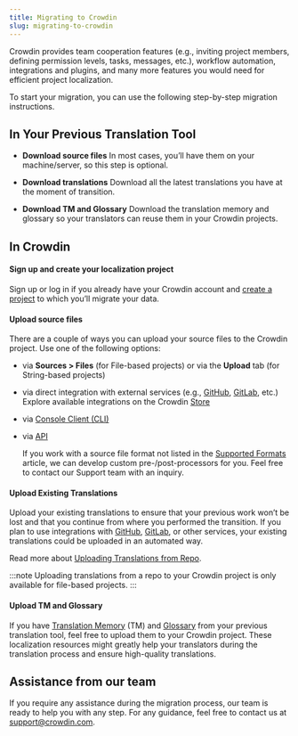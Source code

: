 ```yaml
---
title: Migrating to Crowdin
slug: migrating-to-crowdin
---
```


[//]: # (https://support.crowdin.com/migrating-to-crowdin)

Crowdin provides team cooperation features (e.g., inviting project members, defining permission levels, tasks, messages, etc.), workflow automation, integrations and plugins, and many more features you would need for efficient project localization.

To start your migration, you can use the following step-by-step migration instructions.

## In Your Previous Translation Tool

* **Download source files**
In most cases, you’ll have them on your machine/server, so this step is optional.

* **Download translations**
Download all the latest translations you have at the moment of transition.

* **Download TM and Glossary**
Download the translation memory and glossary so your translators can reuse them in your Crowdin projects.

## In Crowdin

#### Sign up and create your localization project

Sign up or log in if you already have your Crowdin account and [create a project](/crowdin/project-management/creating-project) to which you’ll migrate your data.

#### Upload source files

There are a couple of ways you can upload your source files to the Crowdin project. Use one of the following options:

* via **Sources > Files** (for File-based projects) or via the **Upload** tab (for String-based projects)
* via direct integration with external services (e.g., [GitHub](/crowdin/integrations/github/), [GitLab](/crowdin/integrations/gitlab/), etc.) Explore available integrations on the Crowdin [Store](https://store.crowdin.com/)
* via [Console Client (CLI)](https://crowdin.github.io/crowdin-cli/)
* via [API](https://developer.crowdin.com/crowdin-apps-about/)

  If you work with a source file format not listed in the [Supported Formats](/crowdin/getting-started/supported-formats) article, we can develop custom pre-/post-processors for you. Feel free to contact our Support team with an inquiry.

#### Upload Existing Translations

Upload your existing translations to ensure that your previous work won’t be lost and that you continue from where you performed the transition. If you plan to use integrations with [GitHub](/crowdin/integrations/github/), [GitLab](/crowdin/integrations/gitlab/), or other services, your existing translations could be uploaded in an automated way.

Read more about [Uploading Translations from Repo](/crowdin/integrations/github/).

:::note
Uploading translations from a repo to your Crowdin project is only available for file-based projects.
:::

#### Upload TM and Glossary

If you have [Translation Memory](/crowdin/localization-resources/translation-memory/) (TM) and [Glossary](/crowdin/localization-resources/glossary/) from your previous translation tool, feel free to upload them to your Crowdin project. These localization resources might greatly help your translators during the translation process and ensure high-quality translations.

## Assistance from our team

If you require any assistance during the migration process, our team is ready to help you with any step. For any guidance, feel free to contact us at <a href="mailto:support@crowdin.com">support@crowdin.com</a>.
